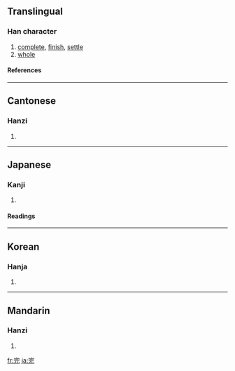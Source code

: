 ==Translingual==
===Han character===
{{Han char|rn=40|rad=宀|as=04|sn=7|four=3021<sub>1</sub>|canj=十一一山 (JMMU)}}
# [[complete]], [[finish]], [[settle]]
# [[whole]]
====References====
{{Han ref|kx=0282.130|dkj=07079|dj=0555.010|hdz=20914.020|uh=5B8C|ud=23436|bh=A7B9|bd=42937}}
----
==Cantonese==
===Hanzi===
{{yue-hanzi|jyut=|y=yun4}}
# {{defn|Cantonese}}
----
==Japanese==
===Kanji===
{{ja-kanji|grade=4|rs=宀04}}
# {{defn|Japanese}} 
====Readings====
{{ja-readings|on=[[かん]] (kan)|kun=[[まったい]] (mattai), [[まっとうする]] (mattousuru)}}
----
==Korean==
===Hanja===
{{ko-hanja|hangeul=완|rv=wan|mr=wan}}
# {{defn|Korean}}
----
==Mandarin==
===Hanzi===
{{cmn-hanzi|pin=[[wán]] (wan2)|wg=wan<sup>2</sup>}}
# {{defn|Mandarin}}

[[fr:完]]
[[ja:完]]